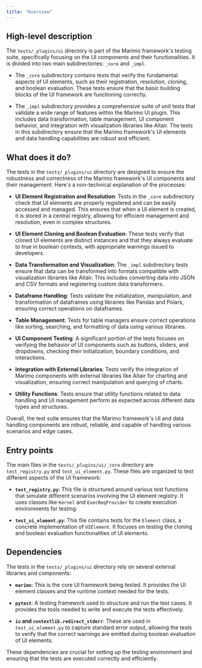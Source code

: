 ```yaml
---
title: "Overview"
---
```


## High-level description

The `tests/_plugins/ui` directory is part of the Marimo framework's testing suite, specifically focusing on the UI components and their functionalities. It is divided into two main subdirectories: `_core` and `_impl`. 

- The `_core` subdirectory contains tests that verify the fundamental aspects of UI elements, such as their registration, resolution, cloning, and boolean evaluation. These tests ensure that the basic building blocks of the UI framework are functioning correctly.

- The `_impl` subdirectory provides a comprehensive suite of unit tests that validate a wide range of features within the Marimo UI plugin. This includes data transformation, table management, UI component behavior, and integration with visualization libraries like Altair. The tests in this subdirectory ensure that the Marimo framework's UI elements and data handling capabilities are robust and efficient.

## What does it do?

The tests in the `tests/_plugins/ui` directory are designed to ensure the robustness and correctness of the Marimo framework's UI components and their management. Here's a non-technical explanation of the processes:

- **UI Element Registration and Resolution**: Tests in the `_core` subdirectory check that UI elements are properly registered and can be easily accessed and managed. This ensures that when a UI element is created, it is stored in a central registry, allowing for efficient management and resolution, even in complex structures.

- **UI Element Cloning and Boolean Evaluation**: These tests verify that cloned UI elements are distinct instances and that they always evaluate to true in boolean contexts, with appropriate warnings issued to developers.

- **Data Transformation and Visualization**: The `_impl` subdirectory tests ensure that data can be transformed into formats compatible with visualization libraries like Altair. This includes converting data into JSON and CSV formats and registering custom data transformers.

- **Dataframe Handling**: Tests validate the initialization, manipulation, and transformation of dataframes using libraries like Pandas and Polars, ensuring correct operations on dataframes.

- **Table Management**: Tests for table managers ensure correct operations like sorting, searching, and formatting of data using various libraries.

- **UI Component Testing**: A significant portion of the tests focuses on verifying the behavior of UI components such as buttons, sliders, and dropdowns, checking their initialization, boundary conditions, and interactions.

- **Integration with External Libraries**: Tests verify the integration of Marimo components with external libraries like Altair for charting and visualization, ensuring correct manipulation and querying of charts.

- **Utility Functions**: Tests ensure that utility functions related to data handling and UI management perform as expected across different data types and structures.

Overall, the test suite ensures that the Marimo framework's UI and data handling components are robust, reliable, and capable of handling various scenarios and edge cases.

## Entry points

The main files in the `tests/_plugins/ui/_core` directory are `test_registry.py` and `test_ui_element.py`. These files are organized to test different aspects of the UI framework:

- **`test_registry.py`**: This file is structured around various test functions that simulate different scenarios involving the UI element registry. It uses classes like `Kernel` and `ExecReqProvider` to create execution environments for testing.

- **`test_ui_element.py`**: This file contains tests for the `Element` class, a concrete implementation of `UIElement`. It focuses on testing the cloning and boolean evaluation functionalities of UI elements.

## Dependencies

The tests in the `tests/_plugins/ui` directory rely on several external libraries and components:

- **`marimo`**: This is the core UI framework being tested. It provides the UI element classes and the runtime context needed for the tests.

- **`pytest`**: A testing framework used to structure and run the test cases. It provides the tools needed to write and execute the tests effectively.

- **`io` and `contextlib.redirect_stderr`**: These are used in `test_ui_element.py` to capture standard error output, allowing the tests to verify that the correct warnings are emitted during boolean evaluation of UI elements.

These dependencies are crucial for setting up the testing environment and ensuring that the tests are executed correctly and efficiently.